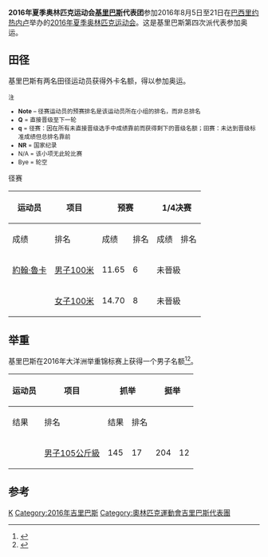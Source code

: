 {{NoteTA|G1=Sports}}
{{Infobox Country Olympics
|NOC=KIR
|games=2016年夏季
|competitors=3
|sports=2
|flagbearer=[[2016年夏季奧林匹克運動會入場旗手|开幕式]]：{{link-en|大衛·卡托亞塔烏|David Katoatau}}（举重）<ref>{{cite web |title=The Flagbearers for the Rio 2016 Opening Ceremony |url=https://stillmed.olympic.org/media/Document%20Library/OlympicOrg/News/2016/08/2016-08-05-Rio-2016-Opening-Ceremony-Flag-Bearers.pdf |publisher=[[国际奥林匹克委员会|International Olympic Committee]] |accessdate=2016-08-05 |date=2016-08-05 |archiveurl=https://web.archive.org/web/20160816094229/https://stillmed.olympic.org/media/Document%20Library/OlympicOrg/News/2016/08/2016-08-05-Rio-2016-Opening-Ceremony-Flag-Bearers.pdf |archivedate=2016-08-16 |deadurl=yes }}</ref><br/>闭幕式：里约奥组委志愿者<ref>{{cite web|title=The Flagbearers for the Rio 2016 Closing Ceremony|url=https://stillmed.olympic.org/media/Document%20Library/OlympicOrg/News/2016/08/2016-08-21-Rio-2016-Closing-Ceremony-Flag-Bearers.pdf|publisher=International Olympic Committee|accessdate=2016-09-22|date=2016-08-21|archiveurl=https://web.archive.org/web/20160822094245/https://stillmed.olympic.org/media/Document%20Library/OlympicOrg/News/2016/08/2016-08-21-Rio-2016-Closing-Ceremony-Flag-Bearers.pdf|archivedate=2016-08-22|dead-url=no}}</ref>
|officials=
|gold=
|silver=
|bronze=
}}

'''2016年夏季奥林匹克运动会[[基里巴斯|基里巴斯]]代表团'''参加2016年8月5日至21日在[[巴西|巴西]][[里约热内卢|里约热内卢]]举办的[[2016年夏季奥林匹克运动会|2016年夏季奥林匹克运动会]]。这是基里巴斯第四次派代表参加奥运。

==田径==
{{main|2016年夏季奥林匹克运动会田径比赛}}
基里巴斯有两名田径运动员获得外卡名额，得以参加奥运。

<small>
;注
*'''Note''' – 径赛运动员的预赛排名是该运动员所在小组的排名，而非总排名
*'''Q''' = 直接晋级至下一轮
*'''q''' = 径赛：因在所有未直接晋级选手中成绩靠前而获得剩下的晋级名额；田赛：未达到晋级标准成绩但总排名靠前
*'''NR''' = 国家纪录
*N/A = 该小项无此轮比赛
*Bye = 轮空
</small>

;径赛
{| class="wikitable" style="font-size:90%"
|-
!rowspan="2"|运动员
!rowspan="2"|项目
!colspan="2"|预赛
!colspan="2"|1/4决赛
!colspan="2"|半决赛
!colspan="2"|决赛
|-style="font-size:95%"
!成绩
!排名
!成绩
!排名
!成绩
!排名
!成绩
!排名
|-align=center
|align=left|[[約翰·魯卡|約翰·魯卡]]
|align=left|[[2016年夏季奧林匹克運動會田徑男子100公尺比賽|男子100米]]
|11.65
|6
|colspan=6|未晉級
|-align=center
|align=left|{{link-en|卡麗塔克·特瓦基|Karitaake Tewaaki}}
|align=left|[[2016年夏季奧林匹克運動會田徑女子100公尺比賽|女子100米]]
|14.70
|8
|colspan=6|未晉級
|}

==举重==
{{main|2016年夏季奥林匹克运动会举重比赛}}
基里巴斯在2016年大洋洲举重锦标赛上获得一个男子名额<ref>{{cite news|title=Oceania event concluded in Fiji|url=http://www.iwf.net/2016/05/28/oceania-event-concluded-in-fiji/|accessdate=2016-05-29|publisher=[[国际举重联合会|International Weightlifting Federation]]|date=2016-05-28|archive-date=2018-07-01|archive-url=https://web.archive.org/web/20180701030519/http://www.iwf.net/2016/05/28/oceania-event-concluded-in-fiji/|dead-url=no}}</ref><ref>{{cite news|first=Barbara|last=Dreaver|title=Kiribati weightlifter dances with joy after reaching Olympic qualification mark|url=https://www.tvnz.co.nz/one-news/sport/other/kiribati-weightlifter-dances-joy-after-reaching-olympic-qualification-mark|accessdate=2016-05-29|publisher=[[新西蘭電視台|Television New Zealand]]|date=2016-05-28|archive-date=2016-09-19|archive-url=https://web.archive.org/web/20160919110024/https://www.tvnz.co.nz/one-news/sport/other/kiribati-weightlifter-dances-joy-after-reaching-olympic-qualification-mark|dead-url=no}}</ref>。

{| class="wikitable" style="font-size:90%"
|-
!rowspan="2"|运动员
!rowspan="2"|项目
!colspan="2"|抓举
!colspan="2"|挺举
!rowspan="2"|总计
!rowspan="2"|排名
|- style="font-size:95%"
!结果
!排名
!结果
!排名
|- align=center
|align=left|{{link-en|大衛·卡托亞塔烏|David Katoatau}}
|align=left|[[2016年夏季奧林匹克運動會舉重比賽－男子105公斤級|男子105公斤級]]
|145
|17
|204
|12
|349
|14
|}

==参考==
{{reflist}}

{{Nations at the 2016 Summer Olympics}}

[[Category:2016年夏季奧林匹克運動會代表團|K]]
[[Category:2016年吉里巴斯|Category:2016年吉里巴斯]]
[[Category:奧林匹克運動會吉里巴斯代表團|Category:奧林匹克運動會吉里巴斯代表團]]